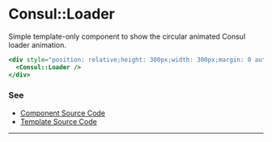 # Consul::Loader

Simple template-only component to show the circular animated Consul loader animation.

```hbs preview-template
<div style="position: relative;height: 300px;width: 300px;margin: 0 auto;">
  <Consul::Loader />
</div>
```


### See

- [Component Source Code](./index.js)
- [Template Source Code](./index.hbs)

---

